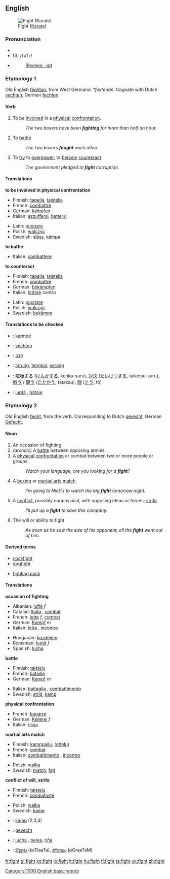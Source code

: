 {{rfc|definitions 1, 2, 3 are essentially the same}}
==English==
[[Image:Fight.gif|thumb|Fight ([[Karate]])]]

{{rank|per|result|formed|763|fight|agree|sit|considerable}}

===Pronunciation===
*{{IPA|/faɪt/}}
*fīt, /<tt>faIt</tt>/
*{{audio|en-us-fight.ogg|Audio (US)}}
*:[[Rhymes:English:-aɪt|Rhymes: -aɪt]]

===Etymology 1===
Old English [[feohtan]], from West Germanic ''*fextanan''.  Cognate with Dutch [[vechten]], German [[fechten]].

====Verb====
{{irregverb|'''fight'''|'''[[fights]]'''|'''[[fought]]'''|'''[[fought]]'''|'''[[fighting]]'''}}

#{{intransitive}} To be [[involve]]d in a [[physical]] [[confrontation]].
#:''The two boxers have been '''fighting''' for more than half an hour.''
#{{transitive}} To [[battle]]
#:''The two boxers '''fought''' each other.''
#{{transitive}} To [[try]] to [[overpower]]; to [[fiercely]] [[counteract]].
#:''The government pledged to '''fight''' corruption.''

====Translations====
'''to be involved in physical confrontation'''
{{top}}
*Finnish: [[tapella]], [[taistella]]
*French: [[combattre]]
*German: [[kämpfen]]
*Italian: [[azzuffarsi]], [[battersi]]
{{mid}}
*Latin: [[pugnare]]
*Polish: [[walczyć]]
*Swedish: [[slåss]], [[kämpa]]
{{bottom}}

'''to battle'''
{{top}}
*Italian: [[combattere]]
{{mid}}
{{bottom}}

'''to counteract'''
{{top}}
*Finnish: [[tapella]], [[taistella]]
*French: [[combattre]]
*German: [[bekämpfen]]
*Italian: [[lottare]] contro
{{mid}}
*Latin: [[pugnare]]
*Polish: [[walczyć]]
*Swedish: [[bekämpa]]
{{bottom}}

====Translations to be checked====
{{checktrans}}
*{{ttbc|Danish}}: [[kæmpe]]
*{{ttbc|Dutch}}: [[vechten]]
*{{ttbc|Hebrew}}: [[קרב]]
*{{ttbc|Indonesian}}: [[tarung]], [[tengkar]], [[serang]]
*{{ttbc|Japanese}}: [[喧嘩する]] ([[けんかする]], kenka-suru), [[対決]] ([[たいけつする]], taiketsu-suru), [[戦う]] / [[闘う]] ([[たたかう]], tatakau), [[闘]] ([[とう]], tô)
*{{ttbc|Romanian}}: [[luptă]] {{f}}, [[bătaie]] {{f}}

===Etymology 2===
Old English [[feoht]], from the verb.  Corresponding to Dutch [[gevecht]], German [[Gefecht]].

====Noun====
{{en-noun|fight|fights}}
{{WikiSaurus-link|fight}}

# An occasion of fighting.
# ''(archaic)'' A [[battle]] between opposing armies.
# A [[physical]] [[confrontation]] or combat between two or more people or groups.
#:''Watch your language, are you looking for a '''fight'''?''
# {{cattag|Sports}} A [[boxing]] or [[martial arts]] [[match]].
#:''I'm going to Nick's to watch the big '''fight''' tomorrow night.''
# A [[conflict]], possibly nonphysical, with opposing ideas or forces; [[strife]].
#:''I'll put up a '''fight''' to save this company.''
# The will or ability to fight
#:''As soon as he saw the size of his opponent, all the '''fight''' went out of him.''

====Derived terms====
{{top}}
*[[cockfight]]
*[[dogfight]]
{{mid}}
*[[fighting cock]]
{{bottom}}

====Translations====
'''occasion of fighting'''
{{top}}
*Albanian: [[luftë]] ''f''
*Catalan: [[lluita]] {{f}}, [[combat]] {{m}}
*French: [[lutte]] ''f'', [[combat]] {{m}}
*German: [[Kampf]] ''m''
*Italian: [[lotta]] {{f}}, [[incontro]] {{m}}
{{mid}}
*Hungarian: [[küzdelem]]
*Romanian: [[luptă]] ''f''
*Spanish: [[lucha]] {{f}}
{{bottom}}

'''battle'''
{{top}}
*Finnish: [[taistelu]]
*French: [[bataille]] {{f}}
*German: [[Kampf]] ''m''
{{mid}}
*Italian: [[battaglia]] {{f}}, [[combattimento]] {{m}}
*Swedish: [[strid]], [[kamp]]
{{bottom}}

'''physical confrontation'''
{{top}}
*French: [[bagarre]] {{f}}
*German: [[Keilerei]] ''f''
*Italian: [[rissa]] {{f}}
{{mid}}
{{bottom}}

'''martial arts match'''
{{top}}
*Finnish: [[kamppailu]], ([[ottelu]])
*French: [[combat]] {{m}}
*Italian: [[combattimento]] {{m}}, [[incontro]] {{m}}
{{mid}}
*Polish: [[walka]] {{f}}
*Swedish: [[match]], [[fajt]]
{{bottom}}

'''conflict of will, strife'''
{{top}}
*Finnish: [[taistelu]]
*French: [[combativité]] {{f}}
{{mid}}
*Polish: [[walka]] {{f}}
*Swedish: [[kamp]]
{{bottom}}

{{checktrans}}
*{{ttbc|Danish}}: [[kamp]] {{c}} (2,3,4)
*{{ttbc|Dutch}}: [[gevecht]] {{n}}
*{{ttbc|Spanish}}: [[lucha]] {{f}}, [[pelea]], [[riña]]
*{{ttbc|Telugu}}: [[కొట్లాట]] (koTlaaTa), [[పోరాటం]] (pOraaTaM)

{{BE-ready}}
[[Category:1000 English basic words]]

[[fr:fight]]
[[gl:fight]]
[[ko:fight]]
[[io:fight]]
[[it:fight]]
[[hu:fight]]
[[fi:fight]]
[[ta:fight]]
[[uk:fight]]
[[zh:fight]]